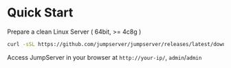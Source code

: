 # Quick Start

Prepare a clean Linux Server ( 64bit, >= 4c8g )

```sh
curl -sSL https://github.com/jumpserver/jumpserver/releases/latest/download/quick_start.sh | bash
```

Access JumpServer in your browser at `http://your-ip/`, `admin`/`admin`

